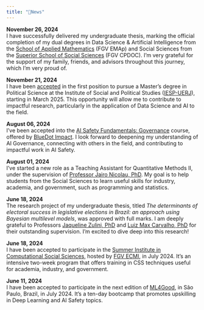 ```yaml
---
title: "📰News"
---
```


**November 26, 2024**  
I have successfully delivered my undergraduate thesis, marking the official completion of my dual degrees in Data Science & Artificial Intelligence from the [School of Applied Mathematics](https://emap.fgv.br/en) (FGV EMAp) and Social Sciences from the [Superior School of Social Sciences](https://cpdoc.fgv.br/en) (FGV CPDOC). I'm very grateful for the support of my family, friends, and advisors throughout this journey, which I'm very proud of.

**November 21, 2024**  
I have been [accepted](https://iesp.uerj.br/wp-content/uploads/2024/11/Aprovados-por-ordem-de-classificacao-Ciencia-Politica.pdf) in the first position to pursue a Master's degree in Political Science at the Institute of Social and Political Studies ([IESP-UERJ](https://www.iesp.uerj.br/)), starting in March 2025. This opportunity will allow me to contribute to impactful research, particularly in the application of Data Science and AI to the field.

**August 06, 2024**  
I've been accepted into the [AI Safety Fundamentals: Governance](https://aisafetyfundamentals.com/governance/?utm_campaign=Send+email%3A+Application+decisions&utm_content=Accept+participant&utm_medium=email_action&utm_source=customer.io) course, offered by [BlueDot Impact](https://bluedot.org/). I look forward to deepening my understanding of AI Governance, connecting with others in the field, and contributing to impactful work in AI Safety.

**August 01, 2024**  
I've started a new role as a Teaching Assistant for Quantitative Methods II, under the supervision of [Professor Jairo Nicolau, PhD](https://cpdoc.fgv.br/equipe/jaironicolau). My goal is to help students from the Social Sciences to learn useful skills for industry, academia, and government, such as programming and statistics.

**June 18, 2024**  
The research project of my undergraduate thesis, titled _The determinants of electoral success in legislative elections in Brazil: an approach using Bayesian multilevel models_, was approved with full marks. I am deeply grateful to Professors [Jaqueline Zulini, PhD](https://cpdoc.fgv.br/equipe/jaquelinezulini) and [Luiz Max Carvalho, PhD](https://emap.fgv.br/en/professors/luiz-max-fagundes-de-carvalho) for their outstanding supervision. I'm excited to dive deep into this research!

**June 18, 2024**  
I have been accepted to participate in the [Summer Institute in Computational Social Sciences](https://sicss.io/2024/fgv-ecmi-brazil/), hosted by [FGV ECMI](https://ecmi.fgv.br/en), in July 2024. It's an intensive two-week program that offers training in CSS techniques useful for academia, industry, and government.

**June 11, 2024**  
I have been accepted to participate in the next edition of [ML4Good](https://www.ml4good.org/courses/brasil-july-2024), in São Paulo, Brazil, in July 2024. It's a ten-day bootcamp that promotes upskilling in Deep Learning and AI Safety topics.
